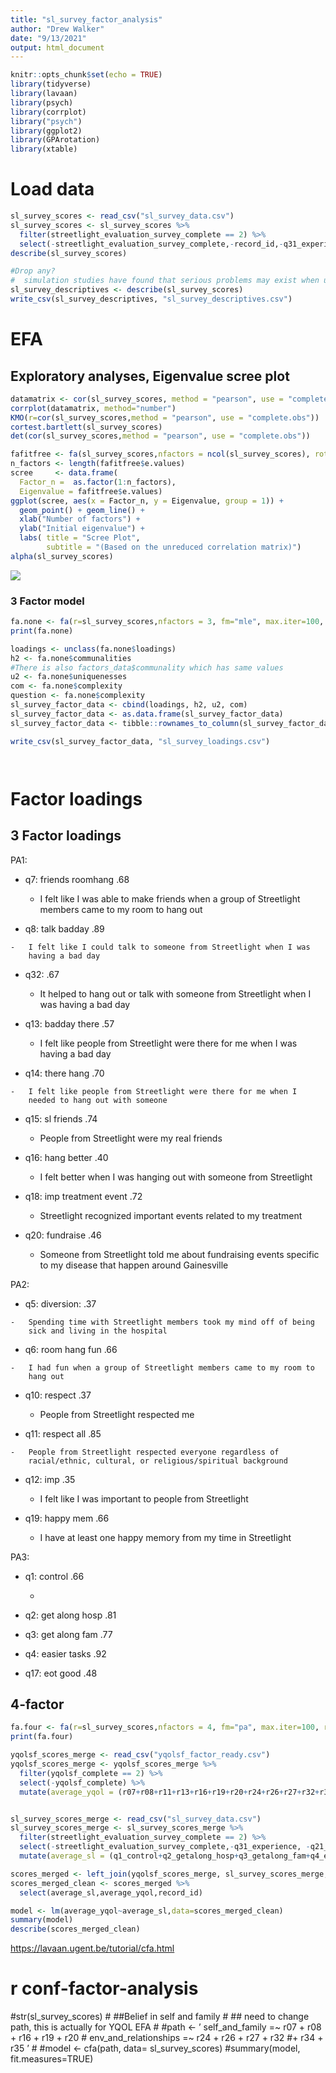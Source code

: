 ```yaml
---
title: "sl_survey_factor_analysis"
author: "Drew Walker"
date: "9/13/2021"
output: html_document
---
```


```r
knitr::opts_chunk$set(echo = TRUE)
library(tidyverse)
library(lavaan)
library(psych)
library(corrplot)
library("psych")
library(ggplot2)
library(GPArotation)
library(xtable)
```

# Load data

```r
sl_survey_scores <- read_csv("sl_survey_data.csv")
sl_survey_scores <- sl_survey_scores %>% 
  filter(streetlight_evaluation_survey_complete == 2) %>% 
  select(-streetlight_evaluation_survey_complete,-record_id,-q31_experience, -q21_lounge_fun, -q22_lounge_friends, -q23_lounge_age,-q24_slmemb_ill,-q25_outpat_trans_talk,-q26_outpattrans_friend, -q27_adulttrans_talk,-q28_adulttrans_friend,-q30_cf_yearbook,-hospital_now)
describe(sl_survey_scores)

#Drop any? 
#  simulation studies have found that serious problems may exist when univariate skewness is ≥2.0 and kurtosis is ≥7.0 
sl_survey_descriptives <- describe(sl_survey_scores)
write_csv(sl_survey_descriptives, "sl_survey_descriptives.csv")
```

# EFA


## Exploratory analyses, Eigenvalue scree plot
```r
datamatrix <- cor(sl_survey_scores, method = "pearson", use = "complete.obs")
corrplot(datamatrix, method="number")
KMO(r=cor(sl_survey_scores,method = "pearson", use = "complete.obs"))
cortest.bartlett(sl_survey_scores)
det(cor(sl_survey_scores,method = "pearson", use = "complete.obs"))

fafitfree <- fa(sl_survey_scores,nfactors = ncol(sl_survey_scores), rotate = "none")
n_factors <- length(fafitfree$e.values)
scree     <- data.frame(
  Factor_n =  as.factor(1:n_factors), 
  Eigenvalue = fafitfree$e.values)
ggplot(scree, aes(x = Factor_n, y = Eigenvalue, group = 1)) + 
  geom_point() + geom_line() +
  xlab("Number of factors") +
  ylab("Initial eigenvalue") +
  labs( title = "Scree Plot", 
        subtitle = "(Based on the unreduced correlation matrix)")
alpha(sl_survey_scores)
```

![](http://127.0.0.1:39867/chunk_output/052A8F2CF5333BA4/8D377EBD/cgaqowjio2537/00000f.png?fixed_size=1)

### 3 Factor model

```r
fa.none <- fa(r=sl_survey_scores,nfactors = 3, fm="mle", max.iter=100, rotate="oblimin") 
print(fa.none)

loadings <- unclass(fa.none$loadings)
h2 <- fa.none$communalities
#There is also factors_data$communality which has same values
u2 <- fa.none$uniquenesses
com <- fa.none$complexity
question <- fa.none$complexity
sl_survey_factor_data <- cbind(loadings, h2, u2, com)
sl_survey_factor_data <- as.data.frame(sl_survey_factor_data)
sl_survey_factor_data <- tibble::rownames_to_column(sl_survey_factor_data, "question")

write_csv(sl_survey_factor_data, "sl_survey_loadings.csv")




```

# Factor loadings

## 3 Factor loadings

PA1:

-   q7: friends roomhang .68

    -   I felt like I was able to make friends when a group of
        Streetlight members came to my room to hang out

-    q8: talk badday .89

    -   I felt like I could talk to someone from Streetlight when I was
        having a bad day

-   q32: .67

    -   It helped to hang out or talk with someone from Streetlight when
        I was having a bad day

-   q13: badday there .57

    -   I felt like people from Streetlight were there for me when I was
        having a bad day

-    q14: there hang .70

    -   I felt like people from Streetlight were there for me when I
        needed to hang out with someone

-   q15: sl friends .74

    -   People from Streetlight were my real friends

-   q16: hang better .40

    -   I felt better when I was hanging out with someone from
        Streetlight

-   q18: imp treatment event .72

    -   Streetlight recognized important events related to my treatment

-   q20: fundraise .46

    -   Someone from Streetlight told me about fundraising events
        specific to my disease that happen around Gainesville

PA2:

-    q5: diversion: .37

    -   Spending time with Streetlight members took my mind off of being
        sick and living in the hospital

-    q6: room hang fun .66

    -   I had fun when a group of Streetlight members came to my room to
        hang out

-   q10: respect .37

    -   People from Streetlight respected me

-    q11: respect all .85

    -   People from Streetlight respected everyone regardless of
        racial/ethnic, cultural, or religious/spiritual background

-   q12: imp .35

    -   I felt like I was important to people from Streetlight

-   q19: happy mem .66

    -   I have at least one happy memory from my time in Streetlight

PA3:

-   q1: control .66

    -   

-   q2: get along hosp .81

-   q3: get along fam .77

-   q4: easier tasks .92

-   q17: eot good .48

## 4-factor 

```r
fa.four <- fa(r=sl_survey_scores,nfactors = 4, fm="pa", max.iter=100, rotate="oblimin") 
print(fa.four)
```


```r
yqolsf_scores_merge <- read_csv("yqolsf_factor_ready.csv")
yqolsf_scores_merge <- yqolsf_scores_merge %>% 
  filter(yqolsf_complete == 2) %>% 
  select(-yqolsf_complete) %>%  
  mutate(average_yqol = (r07+r08+r11+r13+r16+r19+r20+r24+r26+r27+r32+r34+r35+r36+r37+r38)/16)


sl_survey_scores_merge <- read_csv("sl_survey_data.csv")
sl_survey_scores_merge <- sl_survey_scores_merge %>% 
  filter(streetlight_evaluation_survey_complete == 2) %>% 
  select(-streetlight_evaluation_survey_complete,-q31_experience, -q21_lounge_fun, -q22_lounge_friends, -q23_lounge_age,-q24_slmemb_ill,-q25_outpat_trans_talk,-q26_outpattrans_friend, -q27_adulttrans_talk,-q28_adulttrans_friend,-q30_cf_yearbook,-hospital_now) %>%
  mutate(average_sl = (q1_control+q2_getalong_hosp+q3_getalong_fam+q4_easier_tasks+q5_diversion+q6_roomhang_fun+q7_friends_roomhang+q8_talk_badday+q_32+q10_respect+q11_respect_all+q12_imp+q13_badday_there+q14_there_hang+q15_sl_friends+q16_hang_better+q17_eot_good+q18_imp_treat_event+q19_happy_mem+q20_fundraise)/20)

scores_merged <- left_join(yqolsf_scores_merge, sl_survey_scores_merge, by = "record_id")
scores_merged_clean <- scores_merged %>% 
  select(average_sl,average_yqol,record_id)

model <- lm(average_yqol~average_sl,data=scores_merged_clean)
summary(model)
describe(scores_merged_clean)
```

<https://lavaan.ugent.be/tutorial/cfa.html>

# r conf-factor-analysis
#str(sl_survey_scores)
#
##Belief in self and family
#
## need to change path, this is actually for YQOL EFA
#
#path <- ' self_and_family =~ r07 + r08 + r16 + r19 + r20 
#          env_and_relationships =~ r24 + r26 + r27 + r32 #+ r34 + r35 '
#
#model <- cfa(path, data= sl_survey_scores)
#summary(model, fit.measures=TRUE)

